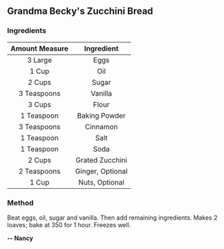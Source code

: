 ## Grandma Becky's Zucchini Bread
### Ingredients

| Amount Measure | Ingredient       |
| :------------: | :--------------: |
| 3 Large        | Eggs             |
| 1 Cup          | Oil              |
| 2 Cups         | Sugar            |
| 3 Teaspoons    | Vanilla          |
| 3 Cups         | Flour            |
| 1 Teaspoon     | Baking Powder    |
| 3 Teaspoons    | Cinnamon         |
| 1 Teaspoon     | Salt             |
| 1 Teaspoon     | Soda             |
| 2 Cups         | Grated Zucchini  |
| 2 Teaspoons    | Ginger, Optional |
| 1 Cup          | Nuts, Optional   |

### Method
Beat eggs, oil, sugar and vanilla. Then add remaining ingredients. Makes 2 loaves; bake at 350 for 1 hour. Freezes well.

**-- Nancy**

